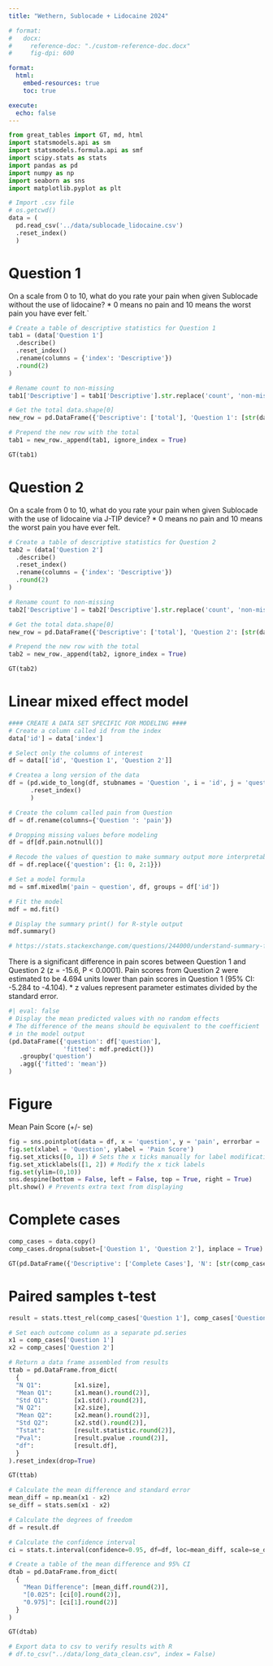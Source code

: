 ```yaml
---
title: "Wethern, Sublocade + Lidocaine 2024"

# format: 
#   docx:
#     reference-doc: "./custom-reference-doc.docx"
#     fig-dpi: 600

format:
  html:
    embed-resources: true
    toc: true

execute: 
  echo: false
---
```


```python
from great_tables import GT, md, html
import statsmodels.api as sm
import statsmodels.formula.api as smf
import scipy.stats as stats
import pandas as pd
import numpy as np
import seaborn as sns
import matplotlib.pyplot as plt
```

```python
# Import .csv file
# os.getcwd()
data = (
  pd.read_csv('../data/sublocade_lidocaine.csv')
  .reset_index()
  )
```

# Question 1
On a scale from 0 to 10, what do you rate your pain when given Sublocade without the use of lidocaine? * 0 means no pain and 10 means the worst pain you have ever felt.`
```python
# Create a table of descriptive statistics for Question 1
tab1 = (data['Question 1']
  .describe()
  .reset_index()
  .rename(columns = {'index': 'Descriptive'})
  .round(2)
)

# Rename count to non-missing
tab1['Descriptive'] = tab1['Descriptive'].str.replace('count', 'non-missing')

# Get the total data.shape[0]
new_row = pd.DataFrame({'Descriptive': ['total'], 'Question 1': [str(data.shape[0])]})

# Prepend the new row with the total
tab1 = new_row._append(tab1, ignore_index = True)

GT(tab1)
```

# Question 2
On a scale from 0 to 10, what do you rate your pain when given Sublocade with the use of lidocaine via J-TIP device? * 0 means no pain and 10 means the worst pain you have ever felt.
```python
# Create a table of descriptive statistics for Question 2
tab2 = (data['Question 2']
  .describe()
  .reset_index()
  .rename(columns = {'index': 'Descriptive'})
  .round(2)
)

# Rename count to non-missing
tab2['Descriptive'] = tab2['Descriptive'].str.replace('count', 'non-missing')

# Get the total data.shape[0]
new_row = pd.DataFrame({'Descriptive': ['total'], 'Question 2': [str(data.shape[0])]})

# Prepend the new row with the total
tab2 = new_row._append(tab2, ignore_index = True)

GT(tab2)
```

# Linear mixed effect model
```python
#### CREATE A DATA SET SPECIFIC FOR MODELING ####
# Create a column called id from the index
data['id'] = data['index']

# Select only the columns of interest
df = data[['id', 'Question 1', 'Question 2']]

# Createa a long version of the data
df = (pd.wide_to_long(df, stubnames = 'Question ', i = 'id', j = 'question')
      .reset_index()
      )

# Create the column called pain from Question
df = df.rename(columns={'Question ': 'pain'})

# Dropping missing values before modeling
df = df[df.pain.notnull()]

# Recode the values of question to make summary output more interpretable
df = df.replace({'question': {1: 0, 2:1}})
```

```python
# Set a model formula
md = smf.mixedlm('pain ~ question', df, groups = df['id'])

# Fit the model
mdf = md.fit()

# Display the summary print() for R-style output
mdf.summary()

# https://stats.stackexchange.com/questions/244000/understand-summary-from-statsmodels-mixedlm-function
```

There is a significant difference in pain scores between Question 1 and Question 2 (z = -15.6, P < 0.0001). Pain scores from Question 2 were estimated to be 4.694 units lower than pain scores in Question 1 (95% CI: -5.284 to -4.104). * z values represent parameter estimates divided by the standard error.
```python
#| eval: false
# Display the mean predicted values with no random effects
# The difference of the means should be equivalent to the coefficient
# in the model output
(pd.DataFrame({'question': df['question'], 
               'fitted': mdf.predict()})
   .groupby('question')
   .agg({'fitted': 'mean'})
)
```

# Figure
Mean Pain Score (+/- se)
```python
fig = sns.pointplot(data = df, x = 'question', y = 'pain', errorbar = 'se', capsize = .05)
fig.set(xlabel = 'Question', ylabel = 'Pain Score')
fig.set_xticks([0, 1]) # Sets the x ticks manually for label modification
fig.set_xticklabels([1, 2]) # Modify the x tick labels
fig.set(ylim=(0,10))
sns.despine(bottom = False, left = False, top = True, right = True)
plt.show() # Prevents extra text from displaying
```

# Complete cases
```python
comp_cases = data.copy()
comp_cases.dropna(subset=['Question 1', 'Question 2'], inplace = True)
```

```python
GT(pd.DataFrame({'Descriptive': ['Complete Cases'], 'N': [str(comp_cases.shape[0])]}))
```

# Paired samples t-test
```python
result = stats.ttest_rel(comp_cases['Question 1'], comp_cases['Question 2'])
```

```python
# Set each outcome column as a separate pd.series
x1 = comp_cases['Question 1']
x2 = comp_cases['Question 2']

# Return a data frame assembled from results
ttab = pd.DataFrame.from_dict(
  {
  "N Q1":         [x1.size],
  "Mean Q1":      [x1.mean().round(2)],
  "Std Q1":       [x1.std().round(2)],
  "N Q2":         [x2.size], 
  "Mean Q2":      [x2.mean().round(2)],
  "Std Q2":       [x2.std().round(2)],
  "Tstat":        [result.statistic.round(2)],
  "Pval":         [result.pvalue .round(2)],
  "df":           [result.df],
  }
).reset_index(drop=True)

GT(ttab)
```

```python
# Calculate the mean difference and standard error
mean_diff = np.mean(x1 - x2)
se_diff = stats.sem(x1 - x2)

# Calculate the degrees of freedom
df = result.df

# Calculate the confidence interval
ci = stats.t.interval(confidence=0.95, df=df, loc=mean_diff, scale=se_diff)

# Create a table of the mean difference and 95% CI
dtab = pd.DataFrame.from_dict(
  {
    "Mean Difference": [mean_diff.round(2)],
    "[0.025": [ci[0].round(2)],
    "0.975]": [ci[1].round(2)]
  }
)

GT(dtab)
```

```python
# Export data to csv to verify results with R
# df.to_csv("../data/long_data_clean.csv", index = False)
```